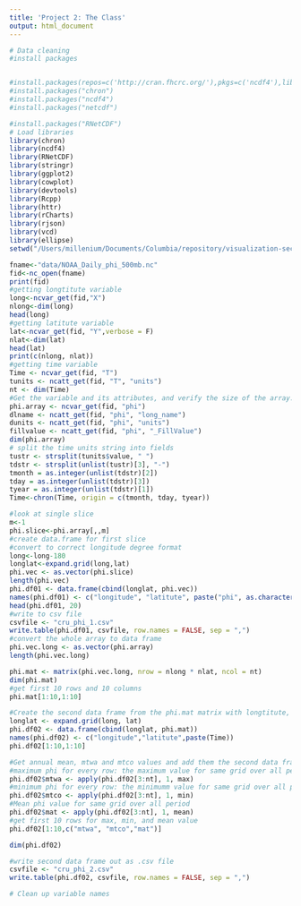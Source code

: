 ```yaml
---
title: 'Project 2: The Class'
output: html_document
---
```


```r
# Data cleaning
#install packages


#install.packages(repos=c('http://cran.fhcrc.org/'),pkgs=c('ncdf4'),lib="/usr/lib/R/site-library/")
#install.packages("chron")
#install.packages("ncdf4")
#install.packages("netcdf")

#install.packages("RNetCDF")
# Load libraries
library(chron)
library(ncdf4)
library(RNetCDF)
library(stringr)
library(ggplot2)
library(cowplot)
library(devtools)
library(Rcpp)
library(httr)
library(rCharts)
library(rjson)
library(vcd)
library(ellipse)
setwd("/Users/millenium/Documents/Columbia/repository/visualization-second-project")

fname<-"data/NOAA_Daily_phi_500mb.nc"
fid<-nc_open(fname)
print(fid)
#getting longtitute variable
long<-ncvar_get(fid,"X")
nlong<-dim(long)
head(long)
#getting latitute variable
lat<-ncvar_get(fid, "Y",verbose = F)
nlat<-dim(lat)
head(lat)
print(c(nlong, nlat))
#getting time variable
Time <- ncvar_get(fid, "T")
tunits <- ncatt_get(fid, "T", "units")
nt <- dim(Time)
#Get the variable and its attributes, and verify the size of the array.
phi.array <- ncvar_get(fid, "phi")
dlname <- ncatt_get(fid, "phi", "long_name")
dunits <- ncatt_get(fid, "phi", "units")
fillvalue <- ncatt_get(fid, "phi", "_FillValue")
dim(phi.array)
# split the time units string into fields
tustr <- strsplit(tunits$value, " ")
tdstr <- strsplit(unlist(tustr)[3], "-")
tmonth = as.integer(unlist(tdstr)[2])
tday = as.integer(unlist(tdstr)[3])
tyear = as.integer(unlist(tdstr)[1])
Time<-chron(Time, origin = c(tmonth, tday, tyear))

#look at single slice
m<-1
phi.slice<-phi.array[,,m]
#create data.frame for first slice
#convert to correct longitude degree format
long<-long-180
longlat<-expand.grid(long,lat)
phi.vec <- as.vector(phi.slice)
length(phi.vec)
phi.df01 <- data.frame(cbind(longlat, phi.vec))
names(phi.df01) <- c("longitude", "latitute", paste("phi", as.character(m), sep = "_"))
head(phi.df01, 20)
#write to csv file
csvfile <- "cru_phi_1.csv"
write.table(phi.df01, csvfile, row.names = FALSE, sep = ",")
#convert the whole array to data frame
phi.vec.long <- as.vector(phi.array)
length(phi.vec.long)

phi.mat <- matrix(phi.vec.long, nrow = nlong * nlat, ncol = nt)
dim(phi.mat)
#get first 10 rows and 10 columns
phi.mat[1:10,1:10]

#Create the second data frame from the phi.mat matrix with longtitute, latitude and time stamp
longlat <- expand.grid(long, lat)
phi.df02 <- data.frame(cbind(longlat, phi.mat))
names(phi.df02) <- c("longitude","latitute",paste(Time))
phi.df02[1:10,1:10]

#Get annual mean, mtwa and mtco values and add them the second data frame.
#maximum phi for every row: the maximum value for same grid over all period
phi.df02$mtwa <- apply(phi.df02[3:nt], 1, max) 
#minimum phi for every row: the minimumm value for same grid over all period
phi.df02$mtco <- apply(phi.df02[3:nt], 1, min)  
#Mean phi value for same grid over all period
phi.df02$mat <- apply(phi.df02[3:nt], 1, mean)
#get first 10 rows for max, min, and mean value
phi.df02[1:10,c("mtwa", "mtco","mat")]

dim(phi.df02)

#write second data frame out as .csv file
csvfile <- "cru_phi_2.csv"
write.table(phi.df02, csvfile, row.names = FALSE, sep = ",")

# Clean up variable names

```


```r

```
